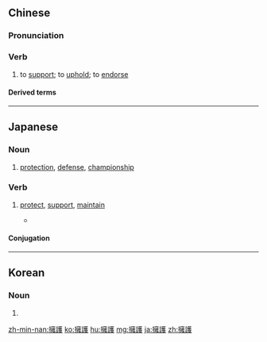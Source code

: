 {{also|拥护}}
==Chinese==
{{zh-forms|s=拥护}}

===Pronunciation===
{{zh-pron
|m=擁hù
|c=jung2 wu6
|h=pfs=yúng-fu
|mn=qz,xm,zz:iòng-hō͘/tw,xm:ióng-hō͘
|cat=v
}}

===Verb===
{{zh-verb}}

# to [[support]]; to [[uphold]]; to [[endorse]]

====Derived terms====
{{zh-der|擁護者:yōnghùzhě, yǒnghùzhě}}

{{zh-cat|Elementary}}

----

==Japanese==
{{ja-kanjitab|よう|ご|yomi=on}}

===Noun===
{{ja-noun|ようご}}

# [[protection]], [[defense]], [[championship]]

===Verb===
{{ja-verb-suru|ようご}}

# [[protect]], [[support]], [[maintain]]
#* {{RQ:Obama enzetsu}}
#*: {{ja-usex|現状を'''擁護'''する訳にはゆかない。|げんじょう を '''ようご''' する わけ に は ゆかない。|The status quo is not sustainable.}}

====Conjugation====
{{ja-suru|ようご}}

----

==Korean==
{{ko-hanjatab}}

===Noun===
{{ko-noun|hj|hangeul=옹호}}

# {{hanja form of|옹호|protection, safeguard, cover, support}}

[[zh-min-nan:擁護]]
[[ko:擁護]]
[[hu:擁護]]
[[mg:擁護]]
[[ja:擁護]]
[[zh:擁護]]